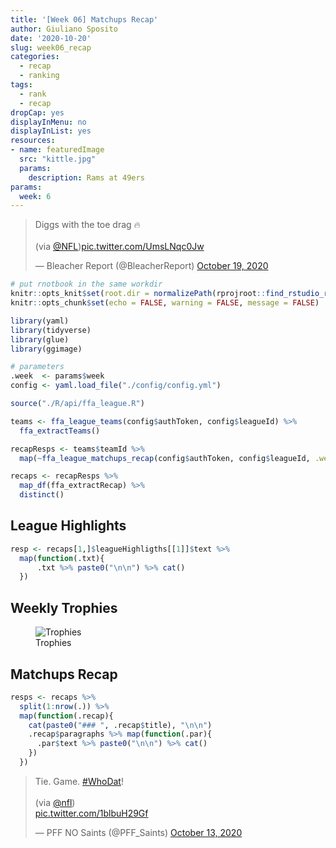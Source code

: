 ```yaml
---
title: '[Week 06] Matchups Recap'
author: Giuliano Sposito
date: '2020-10-20'
slug: week06_recap
categories:
  - recap
  - ranking
tags:
  - rank
  - recap
dropCap: yes
displayInMenu: no
displayInList: yes
resources:
- name: featuredImage
  src: "kittle.jpg"
  params:
    description: Rams at 49ers
params:
  week: 6
---
```


<!--more-->

<blockquote class="twitter-tweet"><p lang="en" dir="ltr">Diggs with the toe drag 🔥<br><br>(via <a href="https://twitter.com/NFL?ref_src=twsrc%5Etfw">@NFL</a>)<a href="https://t.co/UmsLNqc0Jw">pic.twitter.com/UmsLNqc0Jw</a></p>&mdash; Bleacher Report (@BleacherReport) <a href="https://twitter.com/BleacherReport/status/1318309786245451776?ref_src=twsrc%5Etfw">October 19, 2020</a></blockquote> <script async src="https://platform.twitter.com/widgets.js" charset="utf-8"></script>


```r
# put rnotbook in the same workdir
knitr::opts_knit$set(root.dir = normalizePath(rprojroot::find_rstudio_root_file())) 
knitr::opts_chunk$set(echo = FALSE, warning = FALSE, message = FALSE)
```

```r

library(yaml)
library(tidyverse)
library(glue)
library(ggimage)

# parameters
.week  <- params$week
config <- yaml.load_file("./config/config.yml")

```


```r
source("./R/api/ffa_league.R")

teams <- ffa_league_teams(config$authToken, config$leagueId) %>% 
  ffa_extractTeams()

recapResps <- teams$teamId %>% 
  map(~ffa_league_matchups_recap(config$authToken, config$leagueId, .week=.week, .teamId = .x))

recaps <- recapResps %>% 
  map_df(ffa_extractRecap) %>% 
  distinct()
```

## League Highlights

```r
resp <- recaps[1,]$leagueHighligths[[1]]$text %>%
  map(function(.txt){
      .txt %>% paste0("\n\n") %>% cat()
  })

```

## Weekly Trophies

![Trophies](/img/2020/trophies_week06.jpg)


## Matchups Recap

```r
resps <- recaps %>% 
  split(1:nrow(.)) %>% 
  map(function(.recap){
    cat(paste0("### ", .recap$title), "\n\n")
    .recap$paragraphs %>% map(function(.par){
      .par$text %>% paste0("\n\n") %>% cat()
    })
  })
```


<blockquote class="twitter-tweet"><p lang="en" dir="ltr">Tie. Game. <a href="https://twitter.com/hashtag/WhoDat?src=hash&amp;ref_src=twsrc%5Etfw">#WhoDat</a>!<br><br>(via <a href="https://twitter.com/NFL?ref_src=twsrc%5Etfw">@nfl</a>)<br> <a href="https://t.co/1blbuH29Gf">pic.twitter.com/1blbuH29Gf</a></p>&mdash; PFF NO Saints (@PFF_Saints) <a href="https://twitter.com/PFF_Saints/status/1315846158766551041?ref_src=twsrc%5Etfw">October 13, 2020</a></blockquote> <script async src="https://platform.twitter.com/widgets.js" charset="utf-8"></script>
